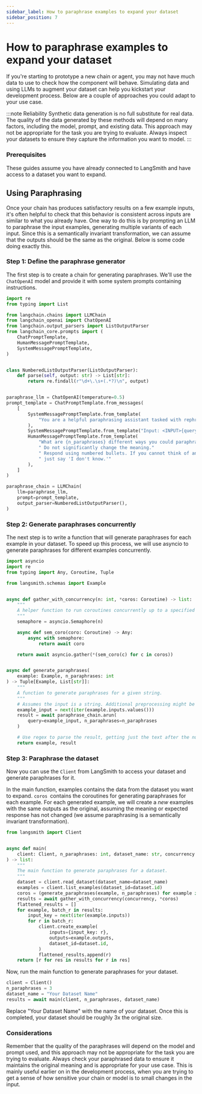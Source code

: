 ```yaml
---
sidebar_label: How to paraphrase examples to expand your dataset
sidebar_position: 7
---
```


# How to paraphrase examples to expand your dataset

If you're starting to prototype a new chain or agent, you may not have much data to use to check how the component will behave. Simulating data and using LLMs to augment your dataset can help you kickstart your development process. Below are a couple of approaches you could adapt to your use case.


:::note Reliability
Synthetic data generation is no full substitute for real data. The quality of the data generated by these methods will depend on many factors, including the model, prompt, and existing data. This approach may not be appropriate for the task you are trying to evaluate. Always inspect your datasets to ensure they capture the information you want to model.
:::

### Prerequisites

These guides assume you have already connected to LangSmith and have access to a dataset you want to expand.

## Using Paraphrasing

Once your chain has produces satisfactory results on a few example inputs, it's often helpful to check that this behavior is consistent across inputs are similar to what you already have. One way to do this is by prompting an LLM to paraphrase the input examples, generating multiple variants of each input. Since this is a semantically invariant transformation, we can assume that the outputs should be the same as the original. Below is some code doing exactly this.


### Step 1: Define the paraphrase generator

The first step is to create a chain for generating paraphrases. We'll use the `ChatOpenAI` model and provide it with some system prompts containing instructions.

```python
import re
from typing import List

from langchain.chains import LLMChain
from langchain_openai import ChatOpenAI
from langchain.output_parsers import ListOutputParser
from langchain_core.prompts import (
    ChatPromptTemplate,
    HumanMessagePromptTemplate,
    SystemMessagePromptTemplate,
)


class NumberedListOutputParser(ListOutputParser):
    def parse(self, output: str) -> List[str]:
        return re.findall(r"\d+\.\s+(.*?)\n", output)


paraphrase_llm = ChatOpenAI(temperature=0.5)
prompt_template = ChatPromptTemplate.from_messages(
    [
        SystemMessagePromptTemplate.from_template(
            "You are a helpful paraphrasing assistant tasked with rephrasing text."
        ),
        SystemMessagePromptTemplate.from_template("Input: <INPUT>{query}</INPUT>"),
        HumanMessagePromptTemplate.from_template(
            "What are {n_paraphrases} different ways you could paraphrase the INPUT text?"
            " Do not significantly change the meaning."
            " Respond using numbered bullets. If you cannot think of any,"
            " just say 'I don't know.'"
        ),
    ]
)

paraphrase_chain = LLMChain(
    llm=paraphrase_llm,
    prompt=prompt_template,
    output_parser=NumberedListOutputParser(),
)
```

### Step 2: Generate paraphrases concurrently

The next step is to write a function that will generate paraphrases for each example in your dataset. To speed up this process, we will use asyncio to generate paraphrases for different examples concurrently.

```python
import asyncio
import re
from typing import Any, Coroutine, Tuple

from langsmith.schemas import Example


async def gather_with_concurrency(n: int, *coros: Coroutine) -> list:
    """
    A helper function to run coroutines concurrently up to a specified limit.
    """
    semaphore = asyncio.Semaphore(n)

    async def sem_coro(coro: Coroutine) -> Any:
        async with semaphore:
            return await coro

    return await asyncio.gather(*(sem_coro(c) for c in coros))


async def generate_paraphrases(
    example: Example, n_paraphrases: int
) -> Tuple[Example, List[str]]:
    """
    A function to generate paraphrases for a given string.
    """
    # Assumes the input is a string. Additional preprocessing might be needed.
    example_input = next(iter(example.inputs.values()))
    result = await paraphrase_chain.arun(
        query=example_input, n_paraphrases=n_paraphrases
    )

    # Use regex to parse the result, getting just the text after the numbered bullets
    return example, result
```

### Step 3: Paraphrase the dataset

Now you can use the `Client` from LangSmith to access your dataset and generate paraphrases for it.

In the main function, examples contains the data from the dataset you want to expand. `coros `contains the coroutines for generating paraphrases for each example. For each generated example, we will create a _new_ examples with the same outputs as the original, assuming the meaning or expected response has not changed (we assume paraphrasing is a semantically invariant transformation).

```python
from langsmith import Client


async def main(
    client: Client, n_paraphrases: int, dataset_name: str, concurrency: int = 20
) -> list:
    """
    The main function to generate paraphrases for a dataset.
    """
    dataset = client.read_dataset(dataset_name=dataset_name)
    examples = client.list_examples(dataset_id=dataset.id)
    coros = (generate_paraphrases(example, n_paraphrases) for example in examples)
    results = await gather_with_concurrency(concurrency, *coros)
    flattened_results = []
    for example, batch_r in results:
        input_key = next(iter(example.inputs))
        for r in batch_r:
            client.create_example(
                inputs={input_key: r},
                outputs=example.outputs,
                dataset_id=dataset.id,
            )
            flattened_results.append(r)
    return [r for res in results for r in res]
```

Now, run the main function to generate paraphrases for your dataset.

```python
client = Client()
n_paraphrases = 3
dataset_name = "Your Dataset Name"
results = await main(client, n_paraphrases, dataset_name)
```

Replace "Your Dataset Name" with the name of your dataset. Once this is completed, your dataset should be roughly 3x the original size.

### Considerations

Remember that the quality of the paraphrases will depend on the model and prompt used, and this approach may not be appropriate for the task you are trying to evaluate. Always check your paraphrased data to ensure it maintains the original meaning and is appropriate for your use case. This is mainly useful earlier on in the development process, when you are trying to get a sense of how sensitive your chain or model is to small changes in the input.
